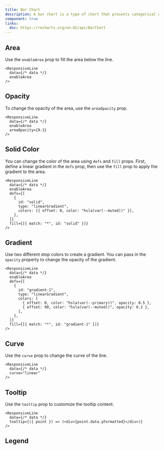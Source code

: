 ```yaml
---
title: Bar Chart
description: A bar chart is a type of chart that presents categorical data with rectangular bars with lengths proportional to the values that they represent.
component: true
links:
  doc: https://recharts.org/en-US/api/BarChart
---
```


<ComponentPreview
  name="bar-chart-demo"
  className="[&_.preview]:p-6 [&_.preview]:border-t"
/>

## Area

Use the `enableArea` prop to fill the area below the line.

```tsx showLineNumbers /enableArea/
<ResponsiveLine
  data={/* data */}
  enableArea
/>
```

<ComponentPreview
  name="line-chart-area"
  className="[&_.preview]:p-8 [&_.preview]:border-t"
/>

## Opacity

To change the opacity of the area, use the `areaOpacity` prop.

```tsx showLineNumbers /areaOpacity={0.1}/
<ResponsiveLine
  data={/* data */}
  enableArea
  areaOpacity={0.1}
/>
```

## Solid Color

<ComponentPreview
  name="line-chart-area-solid"
  className="[&_.preview]:p-8 [&_.preview]:border-t"
/>

You can change the color of the area using `defs` and `fill` props. First, define a linear gradient in the `defs` prop, then use the `fill` prop to apply the gradient to the area.

```tsx showLineNumbers {4-14}
<ResponsiveLine
  data={/* data */}
  enableArea
  defs={[
    {
      id: "solid",
      type: "linearGradient",
      colors: [{ offset: 0, color: "hsla(var(--muted))" }],
    },
  ]}
  fill={[{ match: "*", id: "solid" }]}
/>
```

## Gradient

<ComponentPreview
  name="line-chart-area-gradient"
  className="[&_.preview]:p-8 [&_.preview]:border-t"
/>

Use two different stop colors to create a gradient. You can pass in the `opacity` property to change the opacity of the gradient.

```tsx showLineNumbers {8-11}
<ResponsiveLine
  data={/* data */}
  enableArea
  defs={[
    {
      id: "gradient-1",
      type: "linearGradient",
      colors: [
        { offset: 0, color: "hsla(var(--primary))", opacity: 0.5 },
        { offset: 90, color: "hsla(var(--muted))", opacity: 0.2 },
      ],
    },
  ]}
  fill={[{ match: "*", id: "gradient-1" }]}
/>
```

## Curve

Use the `curve` prop to change the curve of the line.

```tsx showLineNumbers /curve="linear"/
<ResponsiveLine
  data={/* data */}
  curve="linear"
/>
```

<ComponentPreview
  name="line-chart-curve"
  className="[&_.preview]:p-8 [&_.preview]:border-t"
/>

## Tooltip

Use the `tooltip` prop to customize the tooltip content.

```tsx showLineNumbers {3}
<ResponsiveLine
  data={/* data */}
  tooltip={({ point }) => (<div>{point.data.yFormatted}</div>)}
/>
```

<ComponentPreview
  name="line-chart-tooltip"
  className="[&_.preview]:p-8 [&_.preview]:border-t"
/>

## Legend

<ComponentPreview
  name="line-chart-legend"
  className="[&_.preview]:p-8 [&_.preview]:border-t"
/>

